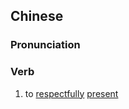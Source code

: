 {{also|呈献}}
==Chinese==
{{zh-forms|s=呈献}}

===Pronunciation===
{{zh-pron
|m=chéngxiàn
|c=cing4 hin3
|mn=thêng-hiàn
|cat=v
}}

===Verb===
{{zh-verb}}

# to [[respectfully]] [[present]]